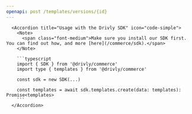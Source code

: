 ```yaml
---
openapi: post /templates/versions/{id}
---
```


      <Accordion title="Usage with the Drivly SDK" icon="code-simple">
        <Note>
          <span class="font-medium">Make sure you install our SDK first. You can find out how, and more [here](/commerce/sdk).</span>
        </Note>

        ```typescript
        import { SDK } from '@drivly/commerce'
        import type { templates } from '@drivly/commerce'

        const sdk = new SDK(...)

        const templates = await sdk.templates.create(data: templates): Promise<templates>
        ```
      </Accordion>

